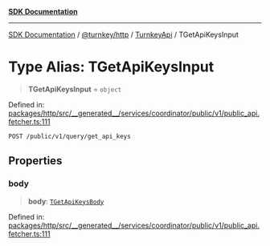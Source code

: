 [**SDK Documentation**](../../../../../README.mdx)

***

[SDK Documentation](../../../../../packages.mdx) / [@turnkey/http](../../../README.mdx) / [TurnkeyApi](../README.mdx) / TGetApiKeysInput

# Type Alias: TGetApiKeysInput

> **TGetApiKeysInput** = `object`

Defined in: [packages/http/src/\_\_generated\_\_/services/coordinator/public/v1/public\_api.fetcher.ts:111](https://github.com/tkhq/sdk/blob/e1b1a69bdd608320aaf03cc2dbbf68dc0c52b28d/packages/http/src/__generated__/services/coordinator/public/v1/public_api.fetcher.ts#L111)

`POST /public/v1/query/get_api_keys`

## Properties

### body

> **body**: [`TGetApiKeysBody`](TGetApiKeysBody.mdx)

Defined in: [packages/http/src/\_\_generated\_\_/services/coordinator/public/v1/public\_api.fetcher.ts:111](https://github.com/tkhq/sdk/blob/e1b1a69bdd608320aaf03cc2dbbf68dc0c52b28d/packages/http/src/__generated__/services/coordinator/public/v1/public_api.fetcher.ts#L111)
